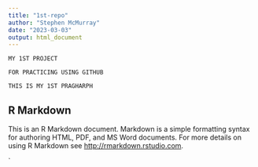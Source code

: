 ```yaml
---
title: "1st-repo"
author: "Stephen McMurray"
date: "2023-03-03"
output: html_document
---
```


```
MY 1ST PROJECT

FOR PRACTICING USING GITHUB 

```

```
THIS IS MY 1ST PRAGHARPH

```


## R Markdown

This is an R Markdown document. Markdown is a simple formatting syntax for authoring HTML, PDF, and MS Word documents. For more details on using R Markdown see <http://rmarkdown.rstudio.com>.



`